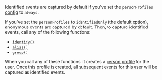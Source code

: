 Identified events are captured by default if you've set the `personProfiles` [config](/docs/libraries/flutter#person-profiles-anonymous-vs-identified-persons) to `always`.

If you've set the `personProfiles` to `identifiedOnly` (the default option), anonymous events are captured by default. Then, to capture identified events, call any of the following functions:

- [`identify()`](/docs/product-analytics/identify)
- [`alias()`](/docs/product-analytics/identify#alias-assigning-multiple-distinct-ids-to-the-same-user)
- [`group()`](/docs/product-analytics/group-analytics)

When you call any of these functions, it creates a [person profile](/docs/data/persons) for the user. Once this profile is created, all subsequent events for this user will be captured as identified events.